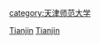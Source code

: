 {{catmore|天津师范大学}}

[[category:天津师范大学|category:天津师范大学]]
[[Category:天津高校校友|Tianjin]]
[[Category:中華人民共和國師範大學校友|Tianjin]]